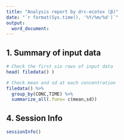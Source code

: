 ---
title: "Analysis report by drc-ecotox (β)"
date: "`r format(Sys.time(), '%Y/%m/%d')`"
output:
  word_document:
---

## 1. Summary of input data
```{r data, collapse=TRUE}
# Check the first six rows of input data
head( filedata() )

# Check mean and sd at each concentration
filedata() %>%
  group_by(CONC,TIME) %>% 
  summarize_all(.funs= c(mean,sd)) 

```


## 4. Session Info
```{r sessionInfo}
sessionInfo()
```
